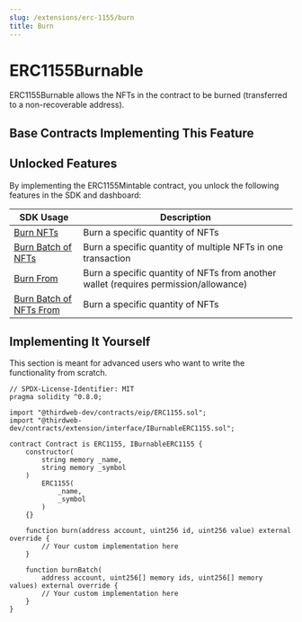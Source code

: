 ```yaml
---
slug: /extensions/erc-1155/burn
title: Burn
---
```



# ERC1155Burnable

ERC1155Burnable allows the NFTs in the contract to be burned (transferred to a non-recoverable address).

<ViewContractCodeButton
  link="https://github.com/thirdweb-dev/contracts/blob/main/contracts/extension/interface/IBurnableERC1155.sol"
  name="IBurnableERC1155"
  isInterface={true}
/>

## Base Contracts Implementing This Feature

<div className="row" style={{ marginBottom: 24 }}>
  <div className="col col--6" style={{ padding: 8 }}>
    <QuickstartCard
      name="ERC1155 Base"
      link="/extensions/base-contracts/erc-1155/erc1155base"
      image="/assets/icons/general.png"
    />
  </div>
  <div className="col col--6" style={{ padding: 8 }}>
    <QuickstartCard
      name="ERC1155 Signature Mint"
      link="/extensions/base-contracts/erc-1155/erc1155signaturemint"
      image="/assets/icons/general.png"
    />
  </div>
  <div className="col col--6" style={{ padding: 8 }}>
    <QuickstartCard
      name="ERC1155 Lazy Mint"
      link="/extensions/base-contracts/erc-1155/erc1155lazymint"
      image="/assets/icons/general.png"
    />
  </div>
  <div className="col col--6" style={{ padding: 8 }}>
    <QuickstartCard
      name="ERC1155 Delayed Reveal"
      link="/extensions/base-contracts/erc-1155/erc1155delayedreveal"
      image="/assets/icons/general.png"
    />
  </div>
  <div className="col col--6" style={{ padding: 8 }}>
    <QuickstartCard
      name="ERC1155 Drop"
      link="/extensions/base-contracts/erc-1155/erc1155drop"
      image="/assets/icons/general.png"
    />
  </div>
</div>

## Unlocked Features

By implementing the ERC1155Mintable contract, you unlock the following features in the SDK and dashboard:

| SDK Usage                                                                                                 | Description                                                                          |
| --------------------------------------------------------------------------------------------------------- | ------------------------------------------------------------------------------------ |
| [Burn NFTs](/sdk/interacting-with-contracts/erc1155/erc1155burnable#burn-a-specified-amount-of-a-nfts-1)  | Burn a specific quantity of NFTs                                                     |
| [Burn Batch of NFTs](/sdk/interacting-with-contracts/erc1155/erc1155burnable#burn-a-batch-of-nfts)        | Burn a specific quantity of multiple NFTs in one transaction                         |
| [Burn From](/sdk/interacting-with-contracts/erc1155/erc1155burnable#burn-a-specified-amount-of-a-nfts)    | Burn a specific quantity of NFTs from another wallet (requires permission/allowance) |
| [Burn Batch of NFTs From](/sdk/interacting-with-contracts/erc1155/erc1155burnable#burn-a-batch-of-nfts-1) | Burn a specific quantity of NFTs                                                     |

## Implementing It Yourself

This section is meant for advanced users who want to write the functionality from scratch.

```solidity
// SPDX-License-Identifier: MIT
pragma solidity ^0.8.0;

import "@thirdweb-dev/contracts/eip/ERC1155.sol";
import "@thirdweb-dev/contracts/extension/interface/IBurnableERC1155.sol";

contract Contract is ERC1155, IBurnableERC1155 {
    constructor(
        string memory _name,
        string memory _symbol
    )
        ERC1155(
            _name,
            _symbol
        )
    {}

    function burn(address account, uint256 id, uint256 value) external override {
        // Your custom implementation here
    }

    function burnBatch(
        address account, uint256[] memory ids, uint256[] memory values) external override {
        // Your custom implementation here
    }
}
```
